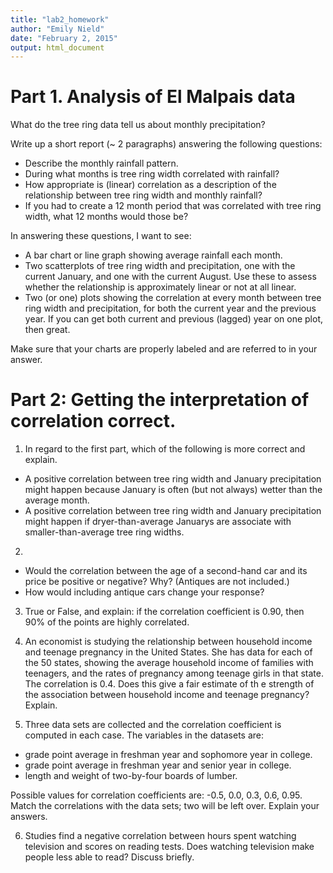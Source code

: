 ```yaml
---
title: "lab2_homework"
author: "Emily Nield"
date: "February 2, 2015"
output: html_document
---
```


# Part 1. Analysis of El Malpais data

What do the tree ring data tell us about monthly precipitation?

Write up a short report (~ 2 paragraphs) answering the following questions:

- Describe the monthly rainfall pattern.  
- During what months is tree ring width correlated with rainfall?
- How appropriate is (linear) correlation as a description of the relationship between tree ring width and monthly rainfall?
- If you had to create a 12 month period that was correlated with tree ring width, what 12 months would those be?

In answering these questions, I want to see:

 - A bar chart or line graph showing average rainfall each month.
 - Two scatterplots of tree ring width and precipitation, one with the current January, and one with the current August.  Use these to assess whether the relationship is approximately linear or not at all linear.
 - Two (or one) plots showing the correlation at every month between tree ring width and precipitation, for both the current year and the previous year.  If you can get both current and previous (lagged) year on one plot, then great.
 
 Make sure that your charts are properly labeled and are referred to in your answer.

# Part 2: Getting the interpretation of correlation correct.


1. In regard to the first part, which of the following is more correct and explain.
  - A positive correlation between tree ring width and January precipitation might happen because January is often (but not always) wetter than the average month.
  - A positive correlation between tree ring width and January precipitation might happen if dryer-than-average Januarys are associate with smaller-than-average tree ring widths.

2. 
  - Would the correlation between the age of a second-hand car and its price be positive or negative?  Why?  (Antiques are not included.)
  - How would including antique cars change your response?

3. True or False, and explain: if the correlation coefficient is 0.90, then 90% of the points are highly correlated.

4. An economist is studying the relationship between household income and teenage pregnancy in the United States.  She has data for each of the 50 states, showing the average household income of families with teenagers, and the rates of pregnancy among teenage girls in that state.  The correlation is 0.4.  Does this give a fair estimate of th e strength of the association between household income and teenage pregnancy?  Explain.

5. Three data sets are collected and the correlation coefficient is computed in each case.  The variables in the datasets are:
  - grade point average in freshman year and sophomore year in college.
  - grade point average in freshman year and senior year in college.
  - length and weight of two-by-four boards of lumber.
  
  Possible values for correlation coefficients are: -0.5,   0.0,   0.3,  0.6,  0.95.  Match the correlations with the data sets; two will be left over.  Explain your answers.

6. Studies find a negative correlation between hours spent watching television and scores on reading tests.  Does watching television make people less able to read?  Discuss briefly.